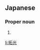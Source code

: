 ==Japanese==
{{ja-kanjitab|たく|み}}

===Proper noun===
{{ja-pos|proper|たくみ}}

# {{given name|male|lang=ja|sort=たくみ}}

[[li:拓光]]
